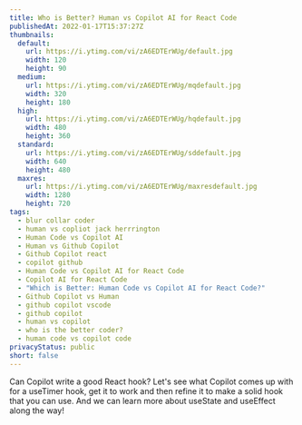 ```yaml
---
title: Who is Better? Human vs Copilot AI for React Code
publishedAt: 2022-01-17T15:37:27Z
thumbnails:
  default:
    url: https://i.ytimg.com/vi/zA6EDTErWUg/default.jpg
    width: 120
    height: 90
  medium:
    url: https://i.ytimg.com/vi/zA6EDTErWUg/mqdefault.jpg
    width: 320
    height: 180
  high:
    url: https://i.ytimg.com/vi/zA6EDTErWUg/hqdefault.jpg
    width: 480
    height: 360
  standard:
    url: https://i.ytimg.com/vi/zA6EDTErWUg/sddefault.jpg
    width: 640
    height: 480
  maxres:
    url: https://i.ytimg.com/vi/zA6EDTErWUg/maxresdefault.jpg
    width: 1280
    height: 720
tags:
  - blur collar coder
  - human vs copliot jack herrrington
  - Human Code vs Copilot AI
  - Human vs Github Copilot
  - Github Copilot react
  - copilot github
  - Human Code vs Copilot AI for React Code
  - Copilot AI for React Code
  - "Which is Better: Human Code vs Copilot AI for React Code?"
  - Github Copilot vs Human
  - github copilot vscode
  - github copilot
  - human vs copilot
  - who is the better coder?
  - human code vs copilot code
privacyStatus: public
short: false
---
```

  
Can Copilot write a good React hook? Let's see what Copilot comes up with for a useTimer hook, get it to work and then refine it to make a solid hook that you can use. And we can learn more about useState and useEffect along the way!
